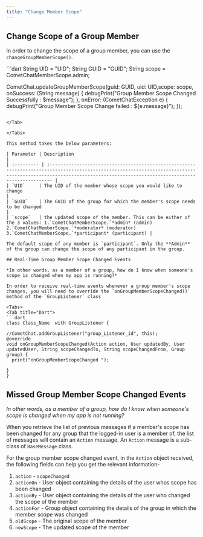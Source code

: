 ```yaml
---
title: "Change Member Scope"
---
```




## Change Scope of a Group Member

In order to change the scope of a group member, you can use the `changeGroupMemberScope()`.

<Tabs>
<Tab title="Dart">
```dart
String UID = "UID";
String GUID = "GUID";
String scope = CometChatMemberScope.admin;

CometChat.updateGroupMemberScope(guid: GUID, uid: UID,scope: scope,
        onSuccess: (String message) {
          debugPrint("Group Member Scope Changed  Successfully : $message");
        },
        onError: (CometChatException e) {
          debugPrint("Group Member Scope Change failed  : ${e.message}");
        });
```

</Tab>

</Tabs>

This method takes the below parameters:

| Parameter | Description                                                                                                                                                                                                         |
| :--------- | :------------------------------------------------------------------------------------------------------------------------------------------------------------------------------------------------------------------- |
| `UID`     | The UID of the member whose scope you would like to change                                                                                                                                                          |
| `GUID`    | The GUID of the group for which the member's scope needs to be changed                                                                                                                                              |
| `scope`   | the updated scope of the member. This can be either of the 3 values: 1.`CometChatMemberScope.`*admin* (admin) 2.`CometChatMemberScope.`*moderator* (moderator) 3.`CometChatMemberScope.`*participant* (participant) |

The default scope of any member is `participant`. Only the **Admin** of the group can change the scope of any participant in the group.

## Real-Time Group Member Scope Changed Events

*In other words, as a member of a group, how do I know when someone's scope is changed when my app is running?*

In order to receive real-time events whenever a group member's scope changes, you will need to override the `onGroupMemberScopeChanged()` method of the `GroupListener` class

<Tabs>
<Tab title="Dart">
```dart
class Class_Name  with GroupListener {

//CometChat.addGroupListener("group_Listener_id", this);
@override
void onGroupMemberScopeChanged(Action action, User updatedBy, User updatedUser, String scopeChangedTo, String scopeChangedFrom, Group group) {
  print("onGroupMemberScopeChanged ");

}
}
```

</Tab>

</Tabs>

## Missed Group Member Scope Changed Events

*In other words, as a member of a group, how do I know when someone's scope is changed when my app is not running?*

When you retrieve the list of previous messages if a member's scope has been changed for any group that the logged-in user is a member of, the list of messages will contain an `Action` message. An `Action` message is a sub-class of `BaseMessage` class.

For the group member scope changed event, in the `Action` object received, the following fields can help you get the relevant information-

1. `action` - `scopeChanged`
2. `actionOn` - User object containing the details of the user whos scope has been changed
3. `actionBy` - User object containing the details of the user who changed the scope of the member
4. `actionFor` - Group object containing the details of the group in which the member scope was changed
5. `oldScope` - The original scope of the member
6. `newScope` - The updated scope of the member
